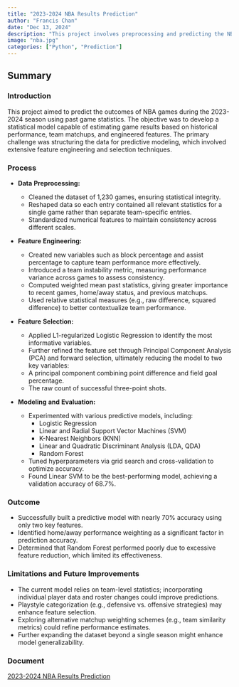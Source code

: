```yaml
---
title: "2023-2024 NBA Results Prediction"
author: "Francis Chan"
date: "Dec 13, 2024"
description: "This project involves preprocessing and predicting the NBA dataset."
image: "nba.jpg"
categories: ["Python", "Prediction"]
---
```


## Summary 

### Introduction
This project aimed to predict the outcomes of NBA games during the 2023-2024 season using past game statistics. The objective was to develop a statistical model capable of estimating game results based on historical performance, team matchups, and engineered features. The primary challenge was structuring the data for predictive modeling, which involved extensive feature engineering and selection techniques.

### Process

* **Data** **Preprocessing:**
  - Cleaned the dataset of 1,230 games, ensuring statistical integrity.
  - Reshaped data so each entry contained all relevant statistics for a single game rather than separate team-specific entries.
  - Standardized numerical features to maintain consistency across different scales.

* **Feature** **Engineering:**

  - Created new variables such as block percentage and assist percentage to capture team performance more effectively.
  - Introduced a team instability metric, measuring performance variance across games to assess consistency.
  - Computed weighted mean past statistics, giving greater importance to recent games, home/away status, and previous matchups.
  - Used relative statistical measures (e.g., raw difference, squared difference) to better contextualize team performance.
  
* **Feature** **Selection:**

  - Applied L1-regularized Logistic Regression to identify the most informative variables.
  - Further refined the feature set through Principal Component Analysis (PCA) and forward selection, ultimately reducing the model to two key variables:
  - A principal component combining point difference and field goal percentage.
  - The raw count of successful three-point shots.
  
* **Modeling** **and** **Evaluation:**

  - Experimented with various predictive models, including:
    - Logistic Regression
    - Linear and Radial Support Vector Machines (SVM)
    - K-Nearest Neighbors (KNN)
    - Linear and Quadratic Discriminant Analysis (LDA, QDA)
    - Random Forest
  - Tuned hyperparameters via grid search and cross-validation to optimize accuracy.
  - Found Linear SVM to be the best-performing model, achieving a validation accuracy of 68.7%.

### Outcome

- Successfully built a predictive model with nearly 70% accuracy using only two key features.
- Identified home/away performance weighting as a significant factor in prediction accuracy.
- Determined that Random Forest performed poorly due to excessive feature reduction, which limited its effectiveness.

### Limitations and Future Improvements
- The current model relies on team-level statistics; incorporating individual player data and roster changes could improve predictions.
- Playstyle categorization (e.g., defensive vs. offensive strategies) may enhance feature selection.
- Exploring alternative matchup weighting schemes (e.g., team similarity metrics) could refine performance estimates.
- Further expanding the dataset beyond a single season might enhance model generalizability.

### Document
[2023-2024 NBA Results Prediction](/projects/nba_prediction.pdf)